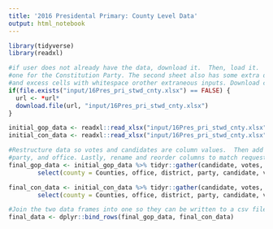 ```yaml
---
title: '2016 Presidental Primary: County Level Data'
output: html_notebook
---
```


```r
library(tidyverse)
library(readxl)
```

```r
#if user does not already have the data, download it.  Then, load it.  Data is split into two sheets, one for the Republicans and 
#one for the Constitution Party. The second sheet also has some extra data that we will discard. We're using range to discard this data
#and excess cells with whitespace orother extraneous inputs. Download code recycled from *name*'s general election tidying.
if(file.exists("input/16Pres_pri_stwd_cnty.xlsx") == FALSE) {
  url <- *url*
  download.file(url, "input/16Pres_pri_stwd_cnty.xlsx") 
}

initial_gop_data <- readxl::read_xlsx("input/16Pres_pri_stwd_cnty.xlsx", range = "President!A6:N50")
initial_con_data <- readxl::read_xlsx("input/16Pres_pri_stwd_cnty.xlsx", range = "Voting Stats!A6:D50")
```

```r
#Restructure data so votes and candidates are column values.  Then add columns for district ("" since all candidates are for national office),
#party, and office. Lastly, rename and reorder columns to match requested formatting.
final_gop_data <- initial_gop_data %>% tidyr::gather(candidate, votes, -Counties) %>% mutate(district = "", party = "Republican", office = "President") %>% 
        select(county = Counties, office, district, party, candidate, votes)

final_con_data <- initial_con_data %>% tidyr::gather(candidate, votes, -Counties) %>% mutate(district = "", party = "Constitution", office = "President") %>% 
        select(county = Counties, office, district, party, candidate, votes)

#Join the two data frames into one so they can be written to a csv file.
final_data <- dplyr::bind_rows(final_gop_data, final_con_data)
```